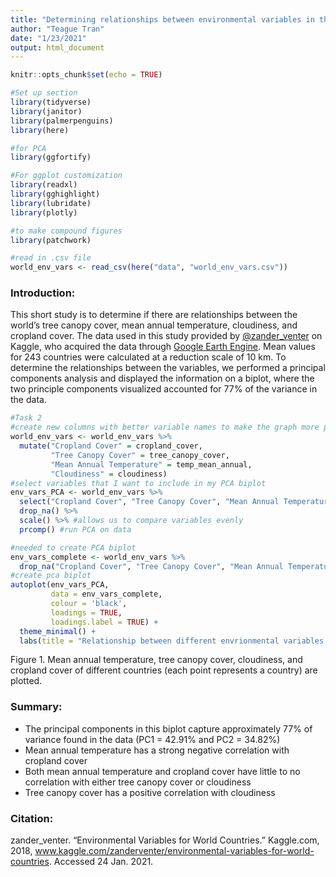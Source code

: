 ```yaml
---
title: "Determining relationships between environmental variables in the world"
author: "Teague Tran"
date: "1/23/2021"
output: html_document
---
```


```r
knitr::opts_chunk$set(echo = TRUE)
```

```r
#Set up section
library(tidyverse)
library(janitor)
library(palmerpenguins)
library(here)

#for PCA
library(ggfortify)

#For ggplot customization
library(readxl)
library(gghighlight)
library(lubridate)
library(plotly)

#to make compound figures 
library(patchwork)

#read in .csv file
world_env_vars <- read_csv(here("data", "world_env_vars.csv"))
```

### Introduction: 

This short study is to determine if there are relationships between the world's tree canopy cover, mean annual temperature, cloudiness, and cropland cover. The data used in this study provided by [@zander_venter](https://www.kaggle.com/zanderventer/datasets) on Kaggle, who acquired the data through [Google Earth Engine](https://earthengine.google.com/). Mean values for 243 countries were calculated at a reduction scale of 10 km. To determine the relationships between the variables, we performed a principal components analysis and displayed the information on a biplot, where the two principle components visualized accounted for 77% of the variance in the data.


```r
#Task 2 
#create new columns with better variable names to make the graph more professional 
world_env_vars <- world_env_vars %>% 
  mutate("Cropland Cover" = cropland_cover, 
         "Tree Canopy Cover" = tree_canopy_cover,
         "Mean Annual Temperature" = temp_mean_annual,
         "Cloudiness" = cloudiness)
#select variables that I want to include in my PCA biplot
env_vars_PCA <- world_env_vars %>%
  select("Cropland Cover", "Tree Canopy Cover", "Mean Annual Temperature", "Cloudiness") %>% 
  drop_na() %>% 
  scale() %>% #allows us to compare variables evenly
  prcomp() #run PCA on data
```

```r
#needed to create PCA biplot
env_vars_complete <- world_env_vars %>% 
  drop_na("Cropland Cover", "Tree Canopy Cover", "Mean Annual Temperature", "Cloudiness")
#create pca biplot
autoplot(env_vars_PCA,
         data = env_vars_complete, 
         colour = 'black',
         loadings = TRUE,
         loadings.label = TRUE) + 
  theme_minimal() +
  labs(title = "Relationship between different envrionmental variables in the world")
```

Figure 1. Mean annual temperature, tree canopy cover, cloudiness, and cropland cover of different countries (each point represents a country) are plotted. 

### Summary:

- The principal components in this biplot capture approximately 77% of variance found in the data (PC1 = 42.91% and PC2 = 34.82%)
- Mean annual temperature has a strong negative correlation with cropland cover
- Both mean annual temperature and cropland cover have little to no correlation with either tree canopy cover or cloudiness
- Tree canopy cover has a positive correlation with cloudiness

### Citation:
zander_venter. “Environmental Variables for World Countries.” Kaggle.com, 2018, [www.kaggle.com/zanderventer/environmental-variables-for-world-countries](www.kaggle.com/zanderventer/environmental-variables-for-world-countries). Accessed 24 Jan. 2021.
